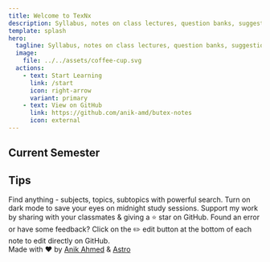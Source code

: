```yaml
---
title: Welcome to TexNx
description: Syllabus, notes on class lectures, question banks, suggestions and other resources for surviving through the B.Sc. in Textile Engineering.
template: splash
hero:
  tagline: Syllabus, notes on class lectures, question banks, suggestions and other resources for surviving through the B.Sc. in Textile Engineering (Specialized in Fabric Engineering) of BuTex.
  image:
    file: ../../assets/coffee-cup.svg
  actions:
    - text: Start Learning
      link: /start
      icon: right-arrow
      variant: primary
    - text: View on GitHub
      link: https://github.com/anik-amd/butex-notes
      icon: external
---
```



## Current Semester

<CardGrid>
  <LinkCard title="Economics" href="/l3-t1/economics/0-info" />
  <LinkCard
    title="Industrial Management"
    href="/l3-t1/industrial-management/0-info"
  />
  <LinkCard
    title="Yarn Manufacturing II"
    href="/l3-t1/yarn-manufacturing-ii/0-info"
  />
  <LinkCard title="Wet Processing II" href="/l3-t1/wet-processing-ii/0-info" />
  <LinkCard title="Knitting I" href="/l3-t1/knitting-i/0-info" />
  <LinkCard
    title="Apparel Manufacturing II"
    href="/l3-t1/apparel-manufacturing-ii/0-info"
  />
</CardGrid>

## Tips

<CardGrid stagger>
  <Card title="Search" icon="forward-slash">
    Find anything - subjects, topics, subtopics with powerful search.
  </Card>
  <Card title="Dark Mode" icon="setting">
    Turn on dark mode to save your eyes on midnight study sessions.
  </Card>
  <Card title="Share" icon="star">
    Support my work by sharing with your classmates & giving a ⭐ star on
    GitHub.
  </Card>
  <Card title="Feedback & Contribute" icon="star">
    Found an error or have some feedback? Click on the ✏️ edit button at the
    bottom of each note to edit directly on GitHub.
  </Card>
</CardGrid>

<div class="pt-12 text-center">
  <div>
    Made with ❤️ by <a href="https://github.com/anik-amd">Anik Ahmed</a> &
    <a href="https://astro.build">Astro</a>
  </div>
</div>
